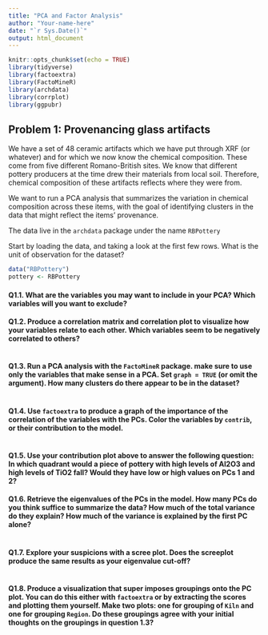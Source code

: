 ```yaml
---
title: "PCA and Factor Analysis"
author: "Your-name-here"
date: "`r Sys.Date()`"
output: html_document
---
```


```r
knitr::opts_chunk$set(echo = TRUE)
library(tidyverse)
library(factoextra)
library(FactoMineR)
library(archdata)
library(corrplot)
library(ggpubr)
```

## Problem 1: Provenancing glass artifacts

We have a set of 48 ceramic artifacts which we have put through XRF (or whatever) and for which we now know the chemical composition. These come from five different Romano-British sites. We know that different pottery producers at the time drew their materials from local soil. Therefore, chemical composition of these artifacts reflects where they were from. 

We want to run a PCA analysis that summarizes the variation in chemical composition across these items, with the goal of identifying clusters in the data that might reflect the items' provenance. 

The data live in the `archdata` package under the name `RBPottery`

Start by loading the data, and taking a look at the first few rows. What is the unit of observation for the dataset?

```r
data("RBPottery")
pottery <- RBPottery

```

#### Q1.1. What are the variables you may want to include in your PCA? Which variables will you want to exclude?



#### Q1.2. Produce a correlation matrix and correlation plot to visualize how your variables relate to each other. Which variables seem to be negatively correlated to others?

```r



```

#### Q1.3. Run a PCA analysis with the `FactoMineR` package. make sure to use only the variables that make sense in a PCA. Set `graph = TRUE` (or omit the argument). How many clusters do there appear to be in the dataset? 

```r


```


#### Q1.4. Use `factoextra` to produce a graph of the importance of the correlation of the variables with the PCs. Color the variables by `contrib`, or their contribution to the model. 

```r


```

#### Q1.5. Use your contribution plot above to answer the following question: In which quadrant would a piece of pottery with high levels of Al2O3 and high levels of TiO2 fall? Would they have low or high values on PCs 1 and 2?



#### Q1.6. Retrieve the eigenvalues of the PCs in the model. How many PCs do you think suffice to summarize the data? How much of the total variance do they explain? How much of the variance is explained by the first PC alone?

```r


```

#### Q1.7. Explore your suspicions with a scree plot. Does the screeplot produce the same results as your eigenvalue cut-off?

```r


```

#### Q1.8. Produce a visualization that super imposes groupings onto the PC plot. You can do this either with `factoextra` or by extracting the scores and plotting them yourself. Make two plots: one for grouping of `Kiln` and one for grouping `Region`. Do these groupings agree with your initial thoughts on the groupings in question 1.3?

```r



```

